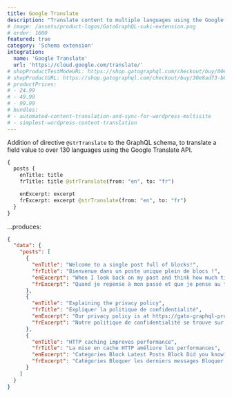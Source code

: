 ```yaml
---
title: Google Translate
description: "Translate content to multiple languages using the Google Translate API."
# image: /assets/product-logos/GatoGraphQL-suki-extension.png
# order: 1600
featured: true
category: 'Schema extension'
integration:
  name: 'Google Translate'
  url: 'https://cloud.google.com/translate/'
# shopProductTestModeURL: https://shop.gatographql.com/checkout/buy/0067fe40-7889-40bc-a7ba-bde80f94674d
# shopProductURL: https://shop.gatographql.com/checkout/buy/30e8ad73-b852-4ec0-88c9-10cc1d777549
# productPrices:
# - 24.99
# - 49.99
# - 99.99
# bundles:
# - automated-content-translation-and-sync-for-wordpress-multisite
# - simplest-wordpress-content-translation
---
```


Addition of directive `@strTranslate` to the GraphQL schema, to translate a field value to over 130 languages using the Google Translate API.

```graphql
{
  posts {
    enTitle: title
    frTitle: title @strTranslate(from: "en", to: "fr")

    enExcerpt: excerpt    
    frExcerpt: excerpt @strTranslate(from: "en", to: "fr")
  }
}
```

...produces:

```json
{
  "data": {
    "posts": [
      {
        "enTitle": "Welcome to a single post full of blocks!",
        "frTitle": "Bienvenue dans un poste unique plein de blocs !",
        "enExcerpt": "When I look back on my past and think how much time I wasted on nothing, how much time has been lost in futilities, errors, laziness, incapacity to live; how little I appreciated it, how many times I sinned against my heart and soul-then my heart bleeds. Life is a gift, life is happiness, every&hellip;",
        "frExcerpt": "Quand je repense à mon passé et que je pense au temps que j'ai perdu pour rien, au temps perdu en futilités, en erreurs, en paresse, en incapacité de vivre ; combien je l'ai peu apprécié, combien de fois j'ai péché contre mon cœur et mon âme, alors mon cœur saigne. La vie est un cadeau, la vie est un bonheur, chaque&hellip;"
      },
      {
        "enTitle": "Explaining the privacy policy",
        "frTitle": "Expliquer la politique de confidentialité",
        "enExcerpt": "Our privacy policy is at https://gato-graphql-pro.lndo.site/privacy/, and we are based in Carimano.",
        "frExcerpt": "Notre politique de confidentialité se trouve sur https://gato-graphql-pro.lndo.site/privacy/, et nous sommes basés à Carimano."
      },
      {
        "enTitle": "HTTP caching improves performance",
        "frTitle": "La mise en cache HTTP améliore les performances",
        "enExcerpt": "Categories Block Latest Posts Block Did you know? We are not rich by what we possess but by what we can do without. Patience is the strength of the weak, impatience is the weakness of the strong.",
        "frExcerpt": "Catégories Bloquer les derniers messages Bloquer Le saviez-vous ? Nous ne sommes pas riches de ce que nous possédons mais de ce dont nous pouvons nous passer. La patience est la force du faible, l'impatience est la faiblesse du fort."
      }
    ]
  }
}
```
